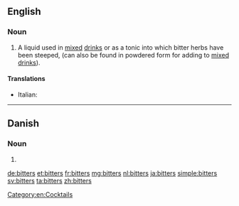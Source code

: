==English==
{{wikipedia}}

===Noun===
{{en-plural noun}}

# A liquid used in [[mix]]ed [[drink]]s or as a tonic into which bitter herbs have been steeped, (can also be found in powdered form for adding to [[mixed drink]]s).

====Translations====
{{trans-top|beverage}}
* Italian: {{t+|it|bitter|m}}
{{trans-mid}}
{{trans-bottom}}

[[Category:en:Cocktails]]

----

==Danish==

===Noun===
{{head|da|noun form|g=c}}

# {{form of|genitive singular indefinite|bitter|lang=da}}

[[de:bitters]]
[[et:bitters]]
[[fr:bitters]]
[[mg:bitters]]
[[nl:bitters]]
[[ja:bitters]]
[[simple:bitters]]
[[sv:bitters]]
[[ta:bitters]]
[[zh:bitters]]